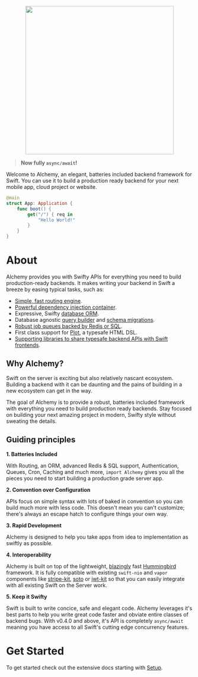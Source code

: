 <p align="center"><img src="https://user-images.githubusercontent.com/6025554/132588005-5f8a6a94-ec15-4cab-9be9-1e90e86d374f.png" width="400"></a></p>

> __Now fully `async/await`!__

Welcome to Alchemy, an elegant, batteries included backend framework for Swift. You can use it to build a production ready backend for your next mobile app, cloud project or website.

```swift
@main
struct App: Application {
    func boot() {
        get("/") { req in
            "Hello World!"
        }
    }
}
```

# About

Alchemy provides you with Swifty APIs for everything you need to build production-ready backends. It makes writing your backend in Swift a breeze by easing typical tasks, such as:

- [Simple, fast routing engine](docs/routing.md).
- [Powerful dependency injection container](docs/fusion.md).
- Expressive, Swifty [database ORM](docs/rune.md).
- Database agnostic [query builder](docs/query-builder.md) and [schema migrations](docs/migrations.md).
- [Robust job queues backed by Redis or SQL](docs/queues.md).
- First class support for [Plot](https://github.com/JohnSundell/Plot), a typesafe HTML DSL.
- [Supporting libraries to share typesafe backend APIs with Swift frontends](docs/papyrus.md).

## Why Alchemy?

Swift on the server is exciting but also relatively nascant ecosystem. Building a backend with it can be daunting and the pains of building in a new ecosystem can get in the way.

The goal of Alchemy is to provide a robust, batteries included framework with everything you need to build production ready backends. Stay focused on building your next amazing project in modern, Swifty style without sweating the details.

## Guiding principles

**1. Batteries Included**

With Routing, an ORM, advanced Redis & SQL support, Authentication, Queues, Cron, Caching and much more, `import Alchemy` gives you all the pieces you need to start building a production grade server app.

**2. Convention over Configuration**

APIs focus on simple syntax with lots of baked in convention so you can build much more with less code. This doesn't mean you can't customize; there's always an escape hatch to configure things your own way.

**3. Rapid Development**

Alchemy is designed to help you take apps from idea to implementation as swiftly as possible.

**4. Interoperability**

Alchemy is built on top of the lightweight, [blazingly](https://web-frameworks-benchmark.netlify.app/result?l=swift) fast [Hummingbird](https://github.com/hummingbird-project/hummingbird) framework. It is fully compatible with existing `swift-nio` and `vapor` components like [stripe-kit](https://github.com/vapor-community/stripe-kit), [soto](https://github.com/soto-project/soto) or [jwt-kit](https://github.com/vapor/jwt-kit) so that you can easily integrate with all existing Swift on the Server work.

**5. Keep it Swifty** 

Swift is built to write concice, safe and elegant code. Alchemy leverages it's best parts to help you write great code faster and obviate entire classes of backend bugs. With v0.4.0 and above, it's API is completely `async/await` meaning you have access to all Swift's cutting edge concurrency features.

# Get Started

To get started check out the extensive docs starting with [Setup](docs/setup.md).
